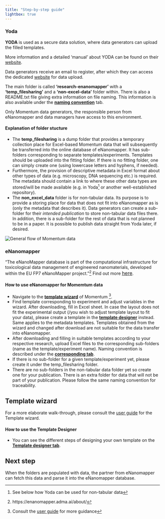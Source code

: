 ```yaml
---
title: "Step-by-step guide"
lightbox: true
---
```


### Yoda

**YODA** is used as a secure data solution, where data generators can upload the filled templates.

::: {.callout-tip icon="false" appearence="simple"}
More information and a detailed ‘manual’ about YODA can be found on their [website](https://www.uu.nl/en/research/yoda/guide-to-yoda).
:::

Data generators receive an email to register, after which they can access the dedicated [website](https://dgk.yoda.uu.nl/) for data upload.

The main folder is called **‘research-enanomapper’** with a **‘temp_filesharing’** and a **‘non-excel-data’** folder within. There is also a README.txt file giving extra information on file naming. This information is also available under the [**naming convention**](/naming.qmd) tab.

::: {.callout-note icon="false" appearence="simple" collapse="true"}
Only Momentum data generators, the responsible person from eNanomapper and data managers have access to this environment.
:::

#### Explanation of folder stucture

-   The **temp_filesharing** is a dump folder that provides a temporary collection place for Excel-based Momentum data that will subsequently be transferred into the online database of eNanomapper. It has sub-folders corresponding to separate templates/experiments. Templates should be uploaded into the fitting folder. If there is no fitting folder, one can simply create one (using lowercase letters and hyphens, if needed).
-   Furthermore, the provision of descriptive metadata in Excel format about other types of data (e.g. microscopy, DNA sequencing etc.) is required. The metadata should contain a link to where these other data types are stored/will be made available (e.g. in Yoda[^1] or another well-established repository).
-   The **non_excel_data** folder is for non-tabular data. Its purpose is to provide a storing place for data that does not fit into eNanomapper as is (only the metadata that describes it). Data generators can create a sub-folder for their *intended publication* to store non-tabular data files there. In addition, there is a sub-folder for the rest of data that is not planned to be in a paper. It is possible to publish data straight from Yoda later, if desired.

[^1]: See below how Yoda can be used for non-tabular data

![](/dataflow_website_v2.png "General flow of Momentum data")

### eNanomapper

"The eNanoMapper database is part of the computational infrastructure for toxicological data management of engineered nanomaterials, developed within the EU FP7 eNanoMapper project."[^2] Find out more [here](#0){style="font-size: 12pt; font-weight: var(--fontWeightRegular);"}.

[^2]: https://enanomapper.adma.ai/about/

#### How to use eNanomapper for Momemtum data

-   Navigate to the [**template wizard**](https://enanomapper.adma.ai/projects/momentum/datatemplates/) of Momentum [^3].
-   Find template corresponding to experiment and adjust variables in the wizard. After downloading, fill in Excel sheet. In case the layout does not fit the experimental output (/you wish to adjust template layout to fit your data), please create a template in the [**template designer**](https://enanomapper.adma.ai/templates) instead. Same applies to the metadata templates. Templates obtained from the wizard and changed after download are not suitable for the data transfer into eNanomapper.
-   After downloading and filling in suitable templates according to your respective research, upload Excel files to the corresponding sub-folders (name as the template/experiment name). Naming convention is described under the [**corresponding tab**](/naming.qmd).
-   If there is no sub-folder for a given template/experiment yet, please create it under the temp_filesharing folder.
-   There are no sub-folders in the non-tabular data folder yet so create one for your publication. There is an extra folder for data that will not be part of your publication. Please follow the same naming convention for traceability.

[^3]: Consult the [user guide](https://enanomapper.adma.ai/assets/img/guide/) for more guidance

::: {.callout-important icon="false" appearence="simple"}
## Template wizard

For a more elaborate walk-through, please consult the [user guide](https://enanomapper.adma.ai/assets/img/guide/guide.pdf) for the Template wizard.
:::

#### How to use the Template Designer
- You can see the different steps of designing your own template on the [**Template designer tab**](/designer.qmd).

::: {.callout-note icon="false" appearence="simple" collapse="true"}
## Next step

When the folders are populated with data, the partner from eNanomapper can fetch this data and parse it into the eNanomapper database.
:::